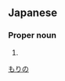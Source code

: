 ==Japanese==
{{ja-kanjitab|森|野}}

===Proper noun===
{{ja-pos|proper|もりの}}

# {{surname|lang=ja}}

[[Category:Japanese surnames|もりの]]